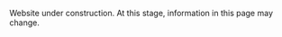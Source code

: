 ::: callout-caution
Website under construction. At this stage, information in this page may change.
:::
